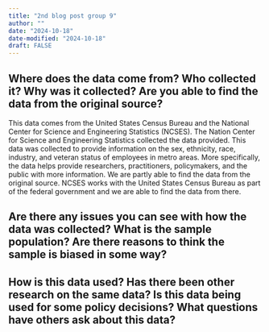 ```yaml
---
title: "2nd blog post group 9"
author: ""
date: "2024-10-18"
date-modified: "2024-10-18"
draft: FALSE
---
```



## Where does the data come from? Who collected it? Why was it collected? Are you able to find the data from the original source?
This data comes from the United States Census Bureau and the National Center for Science and Engineering Statistics (NCSES). The Nation Center for Science and Engineering Statistics collected the data provided. This data was collected to provide information on the sex, ethnicity, race, industry, and veteran status of employees in metro areas. More specifically, the data helps provide researchers, practitioners, policymakers, and the public with more information. We are partly able to find the data from the original source. NCSES works with the United States Census Bureau as part of the federal government and we are able to find the data from there. 


## Are there any issues you can see with how the data was collected? What is the sample population? Are there reasons to think the sample is biased in some way?


## How is this data used? Has there been other research on the same data? Is this data being used for some policy decisions? What questions have others ask about this data?